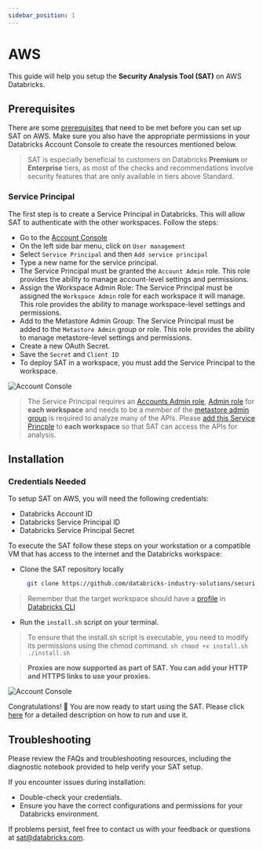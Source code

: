 ```yaml
---
sidebar_position: 1
---
```


# AWS

This guide will help you setup the **Security Analysis Tool (SAT)** on AWS Databricks.

## Prerequisites

There are some [prerequisites](../../installation/index.mdx#prerequisites) that need to be met before you can set up SAT on AWS. Make sure you also have the appropriate permissions in your Databricks Account Console to create the resources mentioned below.

> SAT is especially beneficial to customers on Databricks **Premium** or **Enterprise** tiers,  as most of the checks and recommendations involve security features that are only available in tiers above Standard.

### Service Principal

The first step is to create a Service Principal in Databricks. This will allow SAT to authenticate with the other workspaces. Follow the steps:

- Go to the [Account Console](https://accounts.cloud.databricks.com)
- On the left side bar menu, click on `User management`
- Select `Service Principal` and then `Add service principal`
- Type a new name for the service principal.
- The Service Principal must be granted the `Account Admin` role. This role provides the ability to manage account-level settings and permissions.
- Assign the Workspace Admin Role: The Service Principal must be assigned the `Workspace Admin` role for each workspace it will manage. This role provides the ability to manage workspace-level settings and permissions.
- Add to the Metastore Admin Group: The Service Principal must be added to the `Metastore Admin` group or role. This role provides the ability to manage metastore-level settings and permissions.
- Create a new OAuth Secret.
- Save the `Secret` and `Client ID`
- To deploy SAT in a workspace, you must add the Service Principal to the workspace.


<div className='bg-gray-100 p-4 rounded-lg mb-6'>
  <img src={useBaseUrl('/img/aws_ws.png')} alt="Account Console" />
</div>


> The Service Principal requires an [Accounts Admin role](https://docs.gcp.databricks.com/en/admin/users-groups/service-principals.html#assign-account-admin-roles-to-a-service-principal), [Admin role](https://docs.gcp.databricks.com/en/admin/users-groups/service-principals.html#assign-a-service-principal-to-a-workspace-using-the-account-console) for **each workspace** and needs to be a member of the [metastore admin group](https://docs.gcp.databricks.com/en/data-governance/unity-catalog/manage-privileges/admin-privileges.html#who-has-metastore-admin-privileges) is required to analyze many of the APIs. Please [add this Service Princple](https://docs.databricks.com/en/admin/users-groups/service-principals.html#assign-a-service-principal-to-a-workspace-using-the-account-console) to **each workspace** so that SAT can access the APIs for analysis.  

## Installation

### Credentials Needed

To setup SAT on AWS, you will need the following credentials:
- Databricks Account ID
- Databricks Service Principal ID
- Databricks Service Principal Secret

To execute the SAT follow these steps on your workstation or a compatible VM that has access to the internet and the Databricks workspace:

- Clone the SAT repository locally
  
  ```sh
    git clone https://github.com/databricks-industry-solutions/security-analysis-tool.git
   ```

> Remember that the target workspace should have a [profile](https://docs.gcp.databricks.com/en/dev-tools/cli/profiles.html) in [Databricks CLI](https://docs.gcp.databricks.com/en/dev-tools/cli/tutorial.html)

- Run the `install.sh` script on your terminal.

> To ensure that the install.sh script is executable, you need to modify its permissions using the chmod command.
    ```sh
      chmod +x install.sh
      ./install.sh
    ```

> **Proxies are now supported as part of SAT. You can add your HTTP and HTTPS links to use your proxies.**

<div className='bg-gray-100 p-4 rounded-lg mb-6'>
  <img src={useBaseUrl('/gif/terminal-aws.gif')} alt="Account Console" />
</div>


Congratulations! 🎉 You are now ready to start using the SAT. Please click [here](../../functionality.mdx) for a detailed description on how to run and use it.

## Troubleshooting

Please review the FAQs and troubleshooting resources, including the diagnostic notebook provided to help verify your SAT setup.

If you encounter issues during installation:
  * Double-check your credentials.
  * Ensure you have the correct configurations and permissions for your Databricks environment.

If problems persist, feel free to contact us with your feedback or questions at sat@databricks.com.
